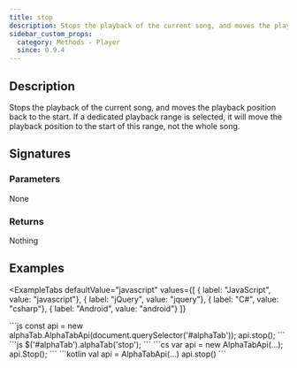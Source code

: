 ```yaml
---
title: stop
description: Stops the playback of the current song, and moves the playback position back to the start.
sidebar_custom_props:
  category: Methods - Player
  since: 0.9.4
---
```


<SinceBadge since="0.9.4" />


## Description
Stops the playback of the current song, and moves the playback position back to the start. If a dedicated playback range is selected, it will move the playback position to the start of this range, not the whole song.

## Signatures

<TypeTable>
    <TypeRow type="js" name="stop(): void;" />
    <TypeRow type="net" name="void Stop()" />
    <TypeRow type="android" name="fun stop(): Unit" />
</TypeTable>

### Parameters 
None 

### Returns 
Nothing 

## Examples


<ExampleTabs
    defaultValue="javascript"
    values={[
      { label: "JavaScript", value: "javascript"},
      { label: "jQuery", value: "jquery"},
      { label: "C#", value: "csharp"},
      { label: "Android", value: "android"}
    ]}
>
<ExampleTabItem value="javascript">
```js
const api = new alphaTab.AlphaTabApi(document.querySelector('#alphaTab'));
api.stop();
```
</ExampleTabItem>
<ExampleTabItem value="jquery">
```js
$('#alphaTab').alphaTab('stop');
```
</ExampleTabItem>
<ExampleTabItem value="csharp">
```cs
var api = new AlphaTabApi<MyControl>(...);
api.Stop();
```
</ExampleTabItem>
<ExampleTabItem value="android">
```kotlin
val api = AlphaTabApi<MyControl>(...)
api.stop()
```
</ExampleTabItem>
</ExampleTabs>
